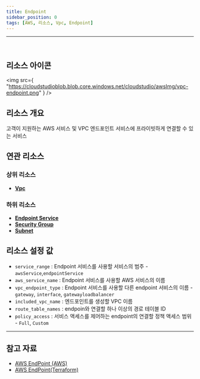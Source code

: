```yaml
---
title: Endpoint
sidebar_position: 0
tags: [AWS, 리소스, Vpc, Endpoint]
---
```


<hr />
<br />

## 리소스 아이콘

<img
    src={
        "https://cloudstudioblob.blob.core.windows.net/cloudstudio/awsImg/vpc-endpoint.png"
    }
/>

## 리소스 개요

고객이 지원하는 AWS 서비스 및 VPC 엔드포인트 서비스에 프라이빗하게 연결할 수 있는 서비스

## 연관 리소스

### 상위 리소스

-   [**Vpc**](https://docs.cstudio.app/docs/resource/aws/Vpc/Vpc)

### 하위 리소스

-   [**Endpoint Service**](https://docs.cstudio.app/docs/resource/aws/Vpc/EndpointService)
-   [**Security Group**](https://docs.cstudio.app/docs/resource/aws/Vpc/SecurityGroup)
-   [**Subnet**](https://docs.cstudio.app/docs/resource/aws/Vpc/Subnet)

## 리소스 설정 값

-   `service_range` : Endpoint 서비스를 사용할 서비스의 범주 - `awsService`,`endpointService`
-   `aws_service_name` : Endpoint 서비스를 사용할 AWS 서비스의 이름
-   `vpc_endpoint_type` : Endpoint 서비스를 사용할 다른 endpoint 서비스의 이름 - `gateway`, `interface`, `gatewayloadbalancer`
-   `included_vpc_name` : 엔드포인트를 생성할 VPC 이름
-   `route_table_names` : endpoin와 연결할 하나 이상의 경로 테이블 ID
-   `policy_access` : 서비스 액세스를 제어하는 endpoint의 연결할 정책 액세스 범위 - `Full`, `Custom`

---

## 참고 자료

-   [AWS EndPoint (AWS)](https://docs.aws.amazon.com/whitepapers/latest/aws-privatelink/what-are-vpc-endpoints.html)
-   [AWS EndPoint(Terraform)](https://registry.terraform.io/providers/hashicorp/aws/latest/docs/resources/vpc_endpoint)
